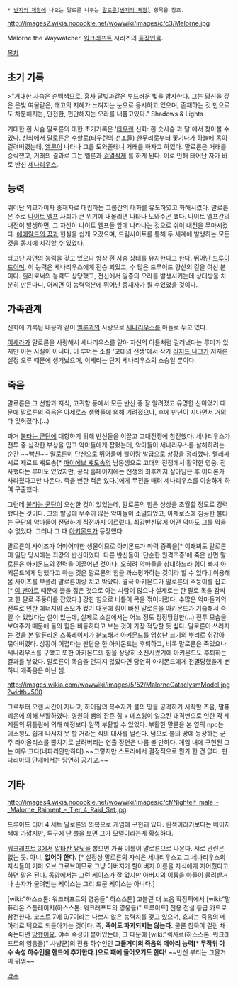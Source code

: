  * [[반지의 제왕]]에 나오는 말로른 나무는 [[말로른(반지의 제왕)]] 항목을 참조.

http://images2.wikia.nocookie.net/wowwiki/images/c/c3/Malorne.jpg

Malorne the Waywatcher. [[워크래프트]] 시리즈의 [[워크래프트/등장인물|등장인물]].

[[목차]]
== 초기 기록 ==
>"거대한 사슴은 순백색으로, 흡사 달빛과같은 부드러운 빛을 방사한다. 그는 당신을 깊은 은빛 여울같은, 태고의 지혜가 느껴지는 눈으로 응시하고 있으며, 존재하는 것 만으로도 차분해지는, 안전한, 편안해지는 오라를 내뿜고있다." Shadows & Lights

거대한 흰 사슴 말로른의 대한 초기기록은 '[[타우렌]] 신화: 흰 숫사슴 과 달'에서 찾아볼 수 있다. 신화에서 말로른은 수할로(타우렌의 선조들) 한무리로부터 쫓기다가 하늘에 몸이 걸려버렸는데, [[엘룬]]이 나타나 그를 도와줄테니 거래를 하자고 하였다. 말로른은 거래를 승락했고, 거래의 결과로 그는 엘룬과 [[검열삭제]] 를 하게 된다. 이로 인해 태어난 자가 바로 반신 [[세나리우스]].
== 능력 ==
뛰어난 외교가이자 중재자로 대립하는 그룹간의 대화를 유도하였고 화해시켰다. 말로른은 주로 [[나이트 엘프]] 사회가 큰 위기에 내몰리면 나타나 도와주곤 했다. 나이트 엘프간의 내전이 발생하면, 그 자신이 나이트 엘프들 앞에 나타나는 것으로 쉬이 내전을 무마시켰다. [[에메랄드의 꿈]]과 현실을 쉽게 오갔으며, 드림사이트를 통해 두 세계에 발생하는 모든 것을 동시에 지각할 수 있었다.

타고난 자연의 능력을 갖고 있으나 항상 흰 사슴 상태를 유지한다고 한다. 뛰어난 [[드루이드]]이며, 이 능력은 세나리우스에게 전승 되었고, 수 많은 드루이드 양산의 길을 여신 분이다. 힐러로써의 능력도 상당했고, 전신에서 일종의 오라를 발생시키는데 상대방을 차분히 만든다니, 어쩌면 이 능력덕분에 뛰어난 중재자가 될 수있었을 것이다.

== 가족관계 ==
신화에 기록된 내용과 같이 [[엘룬]]과의 사랑으로 [[세나리우스]]를 아들로 두고 있다.

[[이세라]]가 말로른을 사랑해서 세나리우스를 맡아 자신의 아들처럼 길러냈다는 루머가 있지만 이는 사실이 아니다. 이 루머는 소설 '고대의 전쟁'에서 작가 [[리처드 나크]]가 저지른 설정 오류 때문에 생겨났으며, 이세라는 단지 세나리우스의 스승일 뿐이다.

== 죽음 ==
말로른은 그 선함과 지식, 고귀함 등에서 모든 반신 중 잘 알려졌고 유명한 신이었기 때문에 말로른의 죽음은 아제로스 생명들에 의해 기려졌으나, 후에 만년이 지나면서 거의 다 잊혀졌다.(...)

과거 [[불타는 군단]]에 대항하기 위해 반신들을 이끌고 고대전쟁에 참전했다. 세나리우스가 전투 중 심각한 부상을 입고 악마들에게 잡혔는데, 악마들이 세나리우스를 살해하려는 순간 ~~빡친~~ 말로른이 단신으로 뛰어들어 뿔이랑 발굽으로 상황을 정리했다. 텔레파시로 제로드 섀도송[* [[마이에브 섀도송]]의 남동생으로 고대의 전쟁에서 활약한 영웅. 전사했다는 루머도 있었지만, 공식 홈페이지에는 전쟁의 최후까지 살아남은 후 어디론가 사라졌다고만 나온다. 죽을 뻔한 적은 있다.]에게 무전을 때려 세나리우스를 이송하게 하여 구출했다.

그런데 [[불타는 군단]]이 오산한 것이 있었는데, 말로른의 힘은 상상을 초월할 정도로 강력했다는 것이다. 그의 발굽에 무수히 많은 악마들이 소멸되었고, 아제로스에 침공한 불타는 군단의 악마들이 전멸하기 직전까지 이르렀다. 최강반신답게 어떤 악마도 그를 막을수 없었다. 그러나 그 때 [[아키몬드]]가 등장했다.

말로른이 사이즈가 어마어마한 생물이므로 아키몬드가 마력 증폭을[* 이래뵈도 말로른이 일단 당시에는 최강의 반신이었다. 다른 반신들이 '단순한 원격조종'에 죽은 반면 말로른은 아키몬드의 전력을 이끌어낸 것이다. 오히려 악마들을 상대하느라 힘이 빠져 아키몬드에게 당했다고 하는 것은 말르론의 힘을 과소평가하는 것이라 할 수 있다.] 이용해 몸 사이즈를 부풀려 말로른이랑 치고 박았다. 결국 아키몬드가 말로른의 주둥이를 잡고[* [http://images2.wikia.nocookie.net/wowwiki/images/b/bb/MalorneArchimonde.jpg 이 팬아트] 때문에 뿔을 잡은 것으로 아는 사람이 많으나 실제로는 한 팔로 목을 감싸고 한 팔로 주둥이를 잡았다.] 강한 힘으로 비틀어 목을 꺾어버렸다. 수많은 악마들과의 전투로 인한 에너지의 소모가 컸기 때문에 힘이 빠진 말로른을 아키몬드가 기습해서 죽일 수 있었다는 설이 있는데, 실제로 소설에서는 어느 정도 정정당당한(...) 전투 모습을 보여주기 때문에 둘의 힘은 비등하다고 보는 것이 가장 적당할 듯 싶다. 말로른이 쓰러지는 것을 본 말퓨리온 스톰레이지가 분노해서 아키몬드를 엄청난 크기의 뿌리로 휘감아 묶어버렸다. 상황이 어렵다는 판단을 한 아키몬드는 후퇴하고, 비록 말로른은 죽었으나 세나리우스를 구했고 또한 아키몬드의 힘을 상당히 소진시켰기에 아키몬드도 후퇴하는 결과를 낳았다. 말로른이 목숨을 던지지 않았다면 당연히 아키몬드에게 전멸당했을게 뻔하니 개죽음은 아닌 셈.

http://images.wikia.com/wowwiki/images/5/52/MalorneCataclysmModel.jpg?width=500

그로부터 오랜 시간이 지나고, 하이잘의 복수자가 불의 땅을 공격하기 시작할 즈음, 말퓨리온에 의해 부활하였다. 영원의 샘의 잔존 힘 + 데스윙이 일으킨 대격변으로 인한 각 세계들의 뒤틀림에 의해 예정보다 일찍 부활할 수 있었다. 부활한 말론을 본 옆의 npc는 데스윙도 쉽게 나서지 못 할 거라는 식의 대사를 날린다. 덤으로 불의 땅에 등장하는 군주 라이올리스를 뿔치기로 날려버리는 연출 장면은 나름 볼 만하다. 게임 내에 구현된 그는 매우 크다(네파리안만하다).~~그렇지만 스토리에서 결정적으로 뭔가 한 건 없다. 판다리아의 안개에서는 당연히 공기고.~~

== 기타 ==
http://images4.wikia.nocookie.net/wowwiki/images/c/cf/Nightelf_male_-_Malorne_Raiment_-_Tier_4_Raid_Set.jpg

드루이드 티어 4 세트 말로른의 의복으로 게임에 구현돼 있다. 흰색이라기보다는 베이지 색에 가깝지만, 투구에 난 뿔을 보면 그가 모델이라는게 확실하다.

[[워크래프트 3]]에서 [[키퍼 오브 그로브|알타산 유닛]]을 뽑으면 가끔 이름이 말로른으로 나온다. 서로 관련은 없는 듯. 아니, '''없어야 한다.''' [* 설정상 말로른의 자식은 세나리우스고 그 세나리우스의 자식들이 키퍼 오브 그로브이므로 그냥 아버지가 할아버지 이름을 자식에게 지어줬다고 하면 말은 된다. 동양에서는 그런 케이스가 잘 없지만 아버지의 이름을 아들이 물려받거나 손자가 물려받는 케이스는 그리 드문 케이스는 아니다.]

[wiki:"하스스톤: 워크래프트의 영웅들" 하스스톤] 고블린 대 노움 확장팩에서 [wiki:"말퓨리온 스톰레이지(하스스톤: 워크래프트의 영웅들)" 드루이드] 전용 전설 등급 카드로 참전한다. 코스트 7에 9/7이라는 나쁘지 않은 능력치를 갖고 있으며, 효과는 죽음의 메아리로 덱으로 되돌아가는 것이다. 즉, '''죽어도 파괴되지는 않는다.''' 물론 침묵이 걸린 채 죽는다면 [[망했어요]]. 야수 속성이 붙어있는데, 그 때문에 [wiki:"렉사르(하스스톤: 워크래프트의 영웅들)" 사냥꾼]의 전용 하수인인 '''그물거미의 죽음의 메아리 능력[* 무작위 야수 속성 하수인을 핸드에 추가한다.]으로 패에 들어오기도 한다!''' ~~반신 부리는 그물거미 위엄~~

[[각주]]
